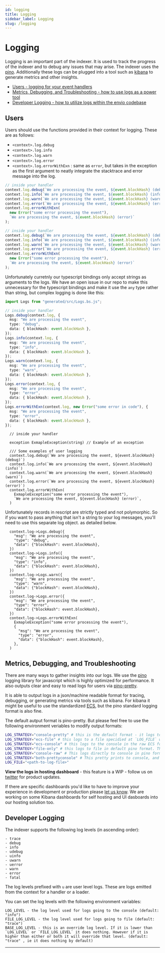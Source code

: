 ```yaml
---
id: logging
title: Logging
sidebar_label: Logging
slug: /logging
---
```



# Logging

Logging is an important part of the indexer. It is used to track the progress of the indexer and to debug any issues that may arise. The indexer uses the [pino](https://github.com/pinojs/pino/). Additionally these logs can be plugged into a tool such as [kibana](https://www.elastic.co/what-is/kibana) to generate metrics and other insights.

- [Users - logging for your event handlers](#users)
- [Metrics, Debugging, and Troubleshooting - how to use logs as a power tool](#metrics-debugging-and-troubleshooting)
- [Developer Logging - how to utilize logs within the envio codebase](#developer-logging)

## Users

Users should use the functions provided in their context for logging. These are as follows:

- `<context>.log.debug`
- `<context>.log.info`
- `<context>.log.warn`
- `<context>.log.error`
- `<context>.log.errorWithExn` : same as `error`, but takes in the exception as the first argument to neatly integrate the stacktrace and error message into the log.

<Tabs>
  <TabItem value="javascript" label="Javascript">

```javascript
// inside your handler
context.log.debug(`We are processing the event, ${event.blockHash} (debug)`);
context.log.info(`We are processing the event, ${event.blockHash} (info)`);
context.log.warn(`We are processing the event, ${event.blockHash} (warn)`);
context.log.error(`We are processing the event, ${event.blockHash} (error)`);
context.log.errorWithExn(
  new Error("some error processing the event"),
  `We are processing the event, ${event.blockHash} (error)`
);
```

  </TabItem>
  <TabItem value="typescript" label="Typescript">

```typescript
// inside your handler
context.log.debug(`We are processing the event, ${event.blockHash} (debug)`);
context.log.info(`We are processing the event, ${event.blockHash} (info)`);
context.log.warn(`We are processing the event, ${event.blockHash} (warn)`);
context.log.error(`We are processing the event, ${event.blockHash} (error)`);
context.log.errorWithExn(
  new Error("some error processing the event"),
  `We are processing the event, ${event.blockHash} (error)`
);
```

<!-- TODO: if we move away from gentype we will be able to make the log argument be an `any` type in typescript - this section will be irrelevant then -->

Unfortunately curretnly our typescript bindings only accept strings as arguments to the logs. We have an open issue in our repo to make this unnecessary for the typescript bindings and make it use the `any` type rather than string, but complex logging is done like this:

```typescript
import Logs from "generated/src/Logs.bs.js";

// inside your handler
Logs.debug(context.log, {
  msg: "We are processing the event",
  type: "debug",
  data: { blockHash: event.blockHash },
});
Logs.info(context.log, {
  msg: "We are processing the event",
  type: "info",
  data: { blockHash: event.blockHash },
});
Logs.warn(context.log, {
  msg: "We are processing the event",
  type: "warn",
  data: { blockHash: event.blockHash },
});
Logs.error(context.log, {
  msg: "We are processing the event",
  type: "error",
  data: { blockHash: event.blockHash },
});
Logs.errorWithExn(context.log, new Error("some error in code"), {
  msg: "We are processing the event",
  type: "error",
  data: { blockHash: event.blockHash },
});
```

  </TabItem>
  <TabItem value="rescript" label="Rescript">

```rescript
  // inside your handler

  exception ExmapleException(string) // Example of an exception

  /// Some examples of user logging
  context.log.debug(`We are processing the event, ${event.blockHash} (debug)`)
  context.log.info(`We are processing the event, ${event.blockHash} (info)`)
  context.log.warn(`We are processing the event, ${event.blockHash} (warn)`)
  context.log.error(`We are processing the event, ${event.blockHash} (error)`)
  context.log.errorWithExn(
    ExmapleException("some error processing the event"),
    `We are processing the event, ${event.blockHash} (error)`,
  )
```

Unfortunately records in rescript are strictly typed and not polymorphic. So if you want to pass anything that isn't a string to your log messages, you'll need to use this separate log object. as detailed below.

```rescript
  context.log->Logs.debug({
    "msg": "We are processing the event",
    "type": "debug",
    "data": {"blockHash": event.blockHash},
  })
  context.log->Logs.info({
    "msg": "We are processing the event",
    "type": "info",
    "data": {"blockHash": event.blockHash},
  })
  context.log->Logs.warn({
    "msg": "We are processing the event",
    "type": "warn",
    "data": {"blockHash": event.blockHash},
  })
  context.log->Logs.error({
    "msg": "We are processing the event",
    "type": "error",
    "data": {"blockHash": event.blockHash},
  })
  context.log->Logs.errorWithExn(
    ExmapleException("some error processing the event"),
    {
      "msg": "We are processing the event",
      "type": "error",
      "data": {"blockHash": event.blockHash},
    },
  )
```

  </TabItem>
</Tabs>

## Metrics, Debugging, and Troubleshooting

There are many ways to gather insights into our logs. We use the [pino](https://github.com/pinojs/pino/) logging library for javascript which is highly optimized for performance. It also outputs clear and easy to read logs for users via [pino-pretty](https://github.com/pinojs/pino-pretty).

It is able to output logs in a json/machine readable format for tracing, debugging, or generating metrics via tools such as kibana. For kibana it might be useful to use the standardized [ECS](https://www.elastic.co/guide/en/ecs/current/index.html), but the pino standard logging format is also fine.

The default autput format is pino-pretty. But please feel free to use the following environment veriables to modify output formats:

```bash
LOG_STRATEGY="console-pretty" # this is the default format - it logs to the terminal directly with colours for log levels in a human readable format.
LOG_STRATEGY="ecs-file" # this logs to a file specidied at `LOG_FILE` with the ECS log format which is the standard output format for the EKS stack
LOG_STRATEGY="ecs-console" # this logs to the console in the raw ECS format
LOG_STRATEGY="file-only" # this logs to file in default pino format. This is a more efficient logger performance wise.
LOG_STRATEGY="console-raw" # This logs directly to console in pino format.
LOG_STRATEGY="both-prettyconsole" # This pretty prints to console, and logs to file at `LOG_FILE` with default pino format
LOG_FILE="<path-to-log-file>"
```

**View the logs in hosting dashboard** - this feature is a WIP - follow us on [twitter](https://twitter.com/envio_indexer) for product updates.

If there are specific dashboards you'd like to have to improve your experience in development or production please [let us know](https://discord.gg/DhfFhzuJQh). We are working on some Kibana dashboards for self hosting and UI dasboards into our hosting solution too.

## Developer Logging

The indexer supports the following log levels (in ascending order):

```
- trace
- debug
- info
- udebug
- uinfo
- uwarn
- uerror
- warn
- error
- fatal
```

The log levels prefixed with `u` are user level logs. These are logs emitted from the context for a handler or a loader.

You can set the log levels with the following environment variables:

```
LOG_LEVEL - the log level used for logs going to the console (default: "info")
FILE_LOG_LEVEL - the log level used for logs going to file (default: "trace")
BASE_LOG_LEVEL - this is an override log level. If it is lower than `LOG_LEVEL` or `FILE_LOG_LEVEL` it does nothing. However if it is higher than either or both it will override that level. (default: "trace" , ie it does nothing by default)
```

---
